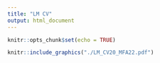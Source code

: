 ```yaml
---
title: "LM CV"
output: html_document
---
```


```r
knitr::opts_chunk$set(echo = TRUE)
```

```r
knitr::include_graphics("./LM_CV20_MFA22.pdf")
```

